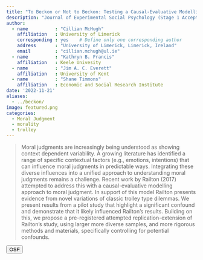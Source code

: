 ```yaml
---
title: "To Beckon or Not to Beckon: Testing a Causal-Evaluative Modelling Approach to Moral Judgment"
description: "Journal of Experimental Social Psychology (Stage 1 Accepted)"
author: 
  - name          : "Cillian McHugh"
    affiliation   : University of Limerick
    corresponding : yes    # Define only one corresponding author
    address       : "University of Limerick, Limerick, Ireland"
    email         : "cillian.mchugh@ul.ie"
  - name          : "Kathryn B. Francis"
    affiliation   : Keele Univesity
  - name          : "Jim A. C. Everett"
    affiliation   : University of Kent
  - name          : "Shane Timmons"
    affiliation   : Economic and Social Research Institute
date: '2022-11-21'
aliases:   
  - ../beckon/
image: featured.png
categories: 
  - Moral Judgment
  - morality
  - trolley
---
```


> Moral judgments are increasingly being understood as showing context dependent variability. A growing literature has identified a range of specific contextual factors (e.g., emotions, intentions) that can influence moral judgments in predictable ways. Integrating these diverse influences into a unified approach to understanding moral judgments remains a challenge. Recent work by Railton (2017) attempted to address this with a causal-evaluative modelling approach to moral judgment. In support of this model Railton presents evidence from novel variations of classic trolley type dilemmas. We present results from a pilot study that highlight a significant confound and demonstrate that it likely influenced Railton’s results. Building on this, we propose a pre-registered attempted replication-extension of Railton’s study, using larger more diverse samples, and more rigorous methods and materials, specifically controlling for potential confounds. 


<button type="button" class="btn btn-primary btn-sm" onclick="window.open('https://osf.io/59quk/?view_only=18414ad4433a4145a718f7015c012e36');" data-inline="true" >OSF</button>


